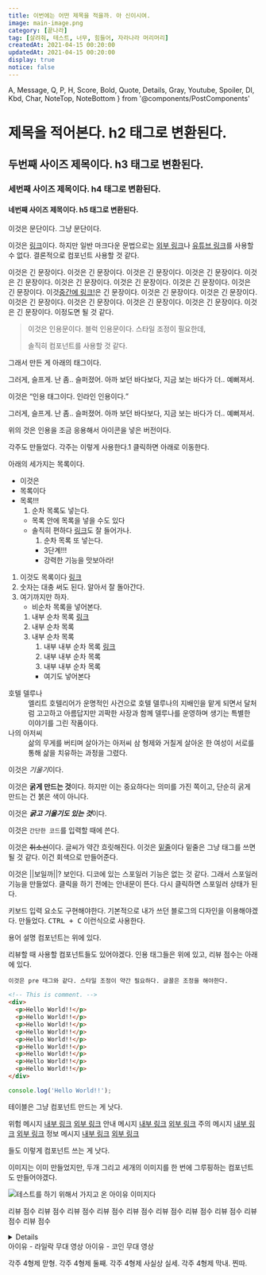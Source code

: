 ```yaml
---
title: 이번에는 어떤 제목을 적을까. 아 신이시여.
image: main-image.png
category: [끝나라]
tag: [살려줘, 테스트, 너무, 힘들어, 자라나라 머리머리]
createdAt: 2021-04-15 00:20:00
updatedAt: 2021-04-15 00:20:00
display: true
notice: false
---
```


  A, Message, Q, P, H, Score, Bold, Quote, Details, Gray,
  Youtube, Spoiler, Dl, Kbd, Char, NoteTop, NoteBottom
} from '@components/PostComponents'

# 제목을 적어본다. h2 태그로 변환된다.

## 두번째 사이즈 제목이다. h3 태그로 변환된다.

### 세번째 사이즈 제목이다. h4 태그로 변환된다.

#### 네번째 사이즈 제목이다. h5 태그로 변환된다.

이것은 문단이다. 그냥 문단이다.

이것은 [링크](#)이다. 하지만 일반 마크다운 문법으로는 <A href='#' type='normal'>외부 링크</A>나 <A href='#' type='youtube'>유튜브 링크</A>를 사용할 수 없다. 결론적으로 컴포넌트 사용할 것 같다.

이것은 긴 문장이다. 이것은 긴 문장이다. 이것은 긴 문장이다. 이것은 긴 문장이다. 이것은 긴 문장이다. 이것은 긴 문장이다. 이것은 긴 문장이다. 이것은 긴 문장이다. 이것은 긴 문장이다. 이것<A href='#' type='normal'>중간에 링크!</A>은 긴 문장이다. 이것은 긴 문장이다. 이것은 긴 문장이다. 이것은 긴 문장이다. 이것은 긴 문장이다. 이것은 긴 문장이다. 이것은 긴 문장이다. 이것은 긴 문장이다. 이정도면 될 것 같다.

> 이것은 인용문이다. 블럭 인용문이다. 스타일 조정이 필요한데,
>
> 솔직히 컴포넌트를 사용할 것 같다.

그래서 만든 게 아래의 태그이다.

<Quote who='장만월(호텔 델루나)'>
  그러게, <Bold>슬프게.</Bold> 난 좀.. 슬퍼졌어. 아까 보던 바다보다, 지금 보는 바다가 더.. <Bold>예뻐져서.</Bold>
</Quote>

이것은 <Q>인용 태그이다. 인라인 인용이다.</Q>

<Char who='장만월(호텔 델루나)' file='장만월(부드러운)'>
  그러게, <Bold>슬프게.</Bold> 난 좀.. 슬퍼졌어. 아까 보던 바다보다, 지금 보는 바다가 더.. <Bold>예뻐져서.</Bold>
</Char>

위의 것은 인용을 조금 응용해서 아이콘을 넣은 버전이다.

각주도 만들었다. 각주는 이렇게 사용한다.<NoteTop number='1' link='1'>1</NoteTop> 클릭하면 아래로 이동한다.

아래의 세가지는 목록이다.

* 이것은
* 목록이다
* 목록!!!
    1. 순차 목록도 넣는다.
    * 목록 안에 목록을 넣을 수도 있다
    * 솔직히 편하다 <A type='blog' href='#'>링크</A>도 잘 들어가나.
        1. 순차 목록 또 넣는다.
        * 3단계!!!
        * 강력한 기능을 맛보아라!

1. 이것도 목록이다 <A type='youtube' href='#'>링크</A>
2. 숫자는 대충 써도 된다. 알아서 잘 돌아간다.
3. 여기까지만 하자.
    * 비순차 목록을 넣어본다.
    1. 내부 순차 목록 <A type='blog' href='#'>링크</A>
    2. 내부 순차 목록
    3. 내부 순차 목록
        1. 내부 내부 순차 목록 <A type='normal' href='#'>링크</A>
        1. 내부 내부 순차 목록
        1. 내부 내부 순차 목록
        * 여기도 넣어본다

<Dl>
  <dt>호텔 델루나</dt>
  <dd>엘리트 호텔리어가 운명적인 사건으로 호텔 델루나의 지배인을 맡게 되면서 달처럼 고고하고 아름답지만 괴팍한 사장과 함께 델루나를 운영하며 생기는 특별한 이야기를 그린 작품이다.</dd>
  <dt>나의 아저씨</dt>
  <dd>삶의 무게를 버티며 살아가는 아저씨 삼 형제와 거칠게 살아온 한 여성이 서로를 통해 삶을 치유하는 과정을 그렸다.</dd>
</Dl>

이것은 *기울기*이다.

이것은 **굵게 만드는 것**이다. 하지만 이는 중요하다는 의미를 가진 쪽이고, 단순히 굵게 만드는 건 <Bold>붉은 색이 아니다.</Bold>

이것은 ***굵고 기울기도 있는 것***이다.

이것은 `간단한 코드`를 입력할 때에 쓴다.

이것은 ~~취소선~~이다. 글씨가 약간 흐릿해진다. 이것은 <u>밑줄</u>이다 밑줄은 그냥 태그를 쓰면 될 것 같다. <Gray>이건 회색으로 만들어준다.</Gray>

이것은 ||보일까||? 보인다. 디코에 있는 스포일러 기능은 없는 것 같다. 그래서 <Spoiler>스포일러 기능을</Spoiler> 만들었다. 클릭을 하기 전에는 안내문이 뜬다. 다시 클릭하면 스포일러 상태가 된다.

키보드 입력 요소도 구현해야한다. 기본적으로 내가 쓰던 블로그의 디자인을 이용해야겠다. 만들었다. <Kbd>CTRL + C</Kbd> 이런식으로 사용한다.

용어 설명 컴포넌트는 위에 있다.

리뷰할 때 사용할 컴포넌트들도 있어야겠다. 인용 태그들은 위에 있고, 리뷰 점수는 아래에 있다.

```text
이것은 pre 태그와 같다. 스타일 조정이 약간 필요하다. 글꼴은 조정을 해야한다.
```

```html
<!-- This is comment. -->
<div>
  <p>Hello World!!</p>
  <p>Hello World!!</p>
  <p>Hello World!!</p>
  <p>Hello World!!</p>
  <p>Hello World!!</p>
  <p>Hello World!!</p>
  <p>Hello World!!</p>
  <p>Hello World!!</p>
  <p>Hello World!!</p>
</div>
```

```javascript
console.log('Hello World!!');
```

테이블은 그냥 컴포넌트 만드는 게 낫다.

<Message color='red'>
  위험 메시지 <A type='blog' href='#'>내부 링크</A> <A type='normal' href='#'>외부 링크</A>
</Message>
<Message color='blue'>
  안내 메시지 <A type='blog' href='#'>내부 링크</A> <A type='normal' href='#'>외부 링크</A>
</Message>
<Message color='yellow'>
  주의 메시지 <A type='blog' href='#'>내부 링크</A> <A type='normal' href='#'>외부 링크</A>
</Message>
<Message color='green'>
  정보 메시지 <A type='blog' href='#'>내부 링크</A> <A type='normal' href='#'>외부 링크</A>
</Message>

들도 이렇게 컴포넌트 쓰는 게 낫다.

이미지는 이미 만들었지만, 두개 그리고 세개의 이미지를 한 번에 그루핑하는 컴포넌트도 만들어야겠다.

![테스트를 하기 위해서 가지고 온 아이유 이미지다](https://img4.yna.co.kr/photo/cms/2019/05/02/02/PCM20190502000402370_P2.jpg)

<Score score='0.5'>리뷰 점수</Score>
<Score score='1'>리뷰 점수</Score>
<Score score='1.5'>리뷰 점수</Score>
<Score score='2'>리뷰 점수</Score>
<Score score='2.5'>리뷰 점수</Score>
<Score score='3'>리뷰 점수</Score>
<Score score='3.5'>리뷰 점수</Score>
<Score score='4'>리뷰 점수</Score>
<Score score='4.5'>리뷰 점수</Score>
<Score score='5'>리뷰 점수</Score>

<Details>
  클릭하면 이 문구가 나타나요. <A href='/2021/2021-04-13-02-the-sixth-post' type='blog'>여섯번째 포스트</A>
</Details>

<Youtube src='https://www.youtube.com/watch?v=fkiTi7Fnfls'>
  아이유 - 라일락 무대 영상
</Youtube>

<Youtube src='https://www.youtube.com/watch?v=bwLNlAIDZfg'>
  아이유 - 코인 무대 영상
</Youtube>

<NoteBottom number='1' link='1' top='40' first>각주 4형제 맏형.</NoteBottom>
<NoteBottom number='2' link='2'>각주 4형제 둘째.</NoteBottom>
<NoteBottom number='3' link='3'>각주 4형제 사실상 실세.</NoteBottom>
<NoteBottom number='4' link='4' bottom='40'>각주 4형제 막내. 찐따.</NoteBottom>